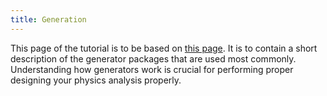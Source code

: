 ```yaml
---
title: Generation
---
```


:::{.callout-warning title="Work-in-progress"}
This page of the tutorial is to be based on [this page](https://docbes3.ihep.ac.cn/~offlinesoftware/index.php/Generator). It is to contain a short description of the generator packages that are used most commonly. Understanding how generators work is crucial for performing proper designing your physics analysis properly.
:::
